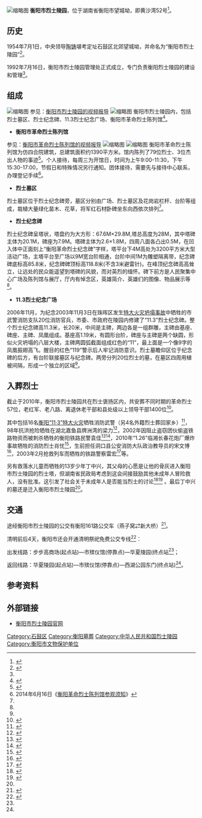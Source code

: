[[File:HengyangMartyrsCemetery_2017040201_11.jpg|缩略图]]
'''衡阳市烈士陵园'''，位于湖南省衡阳市望城坳，即黄沙湾52号<ref>{{Cite web|url=http://www.chinamartyrs.gov.cn/LingYuanZhanShi/C121/index.html#tpzs|title=衡阳烈士陵园|accessdate=2017年3月18日|author=衡阳市烈士陵园管理处|date=|publisher=}}{{Dead link|date=2020年7月 |bot=InternetArchiveBot |fix-attempted=yes }}</ref>。

== 历史 ==
1954年7月1日，中央领导[[陶铸|陶铸]]堪考定址石鼓区北郊望城坳，并命名为“衡阳市烈士陵园”<ref name=":0">{{Cite web|url=http://www.chinamartyrs.gov.cn/LingYuanZhanShi/C121/zdjs.html#4eb2ab37-d6f6-456c-bbf4-343495e910a8|title=重大纪事|accessdate=2017年3月18日|author=衡阳市烈士陵园管理处|date=|publisher=中华人民共和国民政部}}{{Dead link|date=2020年7月 |bot=InternetArchiveBot |fix-attempted=yes }}</ref>。

1992年7月16日，衡阳市烈士陵园管理处正式成立，专门负责衡阳烈士陵园的建设和管理<ref name=":0" />。

== 组成 ==
[[File:HengyangMartyrsCemetery_2017040201_10.jpg|缩略图]]
参见：[http://www.hydst.com/msxw/2016/07/06/22153448536.html 衡阳市烈士陵园的视频报导] {{Wayback|url=http://www.hydst.com/msxw/2016/07/06/22153448536.html |date=20170324174710 }}
[[File:HengyangMartyrsCemetery_2017040201_09.jpg|缩略图]]
衡阳市烈士陵园内，包括烈士墓区、烈士纪念碑、11.3烈士纪念广场、衡阳市革命烈士陈列馆<ref name=":2">{{Cite web|url=http://www.chinamartyrs.gov.cn/LingYuanZhanShi/C121/gqzs.html|title=馆区展示|accessdate=2017年3月24日|author=衡阳市烈士陵园管理处|date=|publisher=|archive-url=https://web.archive.org/web/20170319111235/http://www.chinamartyrs.gov.cn/LingYuanZhanShi/C121/gqzs.html|archive-date=2017年3月19日|dead-url=yes}}</ref>。
* '''衡阳市革命烈士陈列馆'''
参见：[http://www.hydst.com/szxw/2014/04/08/22285426194.html 衡阳市革命烈士陈列馆的视频报导] {{Wayback|url=http://www.hydst.com/szxw/2014/04/08/22285426194.html |date=20170324174639 }}
[[File:HengyangMartyrsCemetery_2017040201_01.jpg|缩略图]]
[[File:HengyangMartyrsCemetery_2017040201_03.jpg|缩略图]]
衡阳市革命烈士陈列馆为仿四合院建筑，总建筑面积约1390平方米。馆内陈列了79位烈士、3位杰出人物的事迹<ref>{{Cite news|url=http://hnrb.voc.com.cn/hnrb_epaper/html/2014-04/09/content_808922.htm?div=-1|title=衡阳市革命烈士陈列馆开馆|last=徐|first=德荣|date=2014年4月9日|work=湖南日报|accessdate=|archive-date=2020年9月3日|archive-url=https://web.archive.org/web/20200903100434/http://hnrb.voc.com.cn/hnrb_epaper/html/2014-04/09/content_808922.htm?div=-1|dead-url=no}}</ref>。个人接待，每周三为开馆日，时间为上午9:00-11:30，下午15:30-17:00，节假日和特殊情况另行通知。团体接待，需要先与接待中心联系，办理登记手续<ref>2014年6月16日《[[:File:HengyangMartyrsCemetery_2017040201_08.jpg|衡阳革命烈士陈列馆参观须知]]》</ref>。
* '''烈士墓区'''
烈士墓区位于烈士纪念碑旁，墓区分别由广场、烈士墓区及花岗岩栏杆、台阶等组成，栽植大量绿化苗木、花草，将军红石材卧碑坐东向西依次排列<ref name=":2" />。
* '''烈士纪念碑'''
烈士纪念碑呈塔状，塔盘约为大方形：67.6M×29.8M,塔总高度为28M，其中塔碑主体为20.1M，碑座为7.9M。塔碑主体为2.6×1.8M，四周八面各凸出0.5M，在凹入体中正面刻上“衡阳革命烈士纪念碑”字样，塔平台下4M高处为3200平方米大型活动广场，主塔平台至广场以9M宽台阶相通，台阶中间1M为雕塑隔离带，纪念碑碑底标高85.8米，纪念碑碑顶标高118.8米(不含3米避雷针)。在峰顶纪念碑高高耸立，让远处的民众能遥望到塔碑的风貌，而对英烈的缅怀。碑下前方是人民聚集中心广场及陈列馆与展厅，厅内有悼念区，英雄简介、英雄们的图像、物品展示等<ref name=":2" />。
* '''11.3烈士纪念广场'''
2006年11月，为纪念2003年11月3日在珠晖区发生[[衡阳“11·3”特大火灾|特大火灾坍塌事故]]中牺牲的市武警消防支队20位消防官兵，市委、市政府在陵园内修建了“11.3”烈士纪念碑。整个烈士纪念碑高11.3米，长20米，中间是主碑，两边各是一组群雕，主碑由基座、碑座、主碑、凤凰组成。基座高1.19米，有圆形台阶，碑座与主碑是两个缺圆，形似火灾坍塌的八层大楼，主碑两圆弧截面组成红色的“11”，最上面是一个像9字的凤凰振翅高飞。醒目的红色“119”警示后人牢记消防意识。烈士墓瞻仰区位于纪念碑的后方，有台阶联接墓区与纪念碑。两旁分列20位烈士的墓，在墓区四周用植被间隔，形成一个独立的区域<ref name=":2" />。

== 入葬烈士 ==
截止于2010年，衡阳市烈士陵园共在烈士褒扬区内，共安葬不同时期的革命烈士57位，老红军、老八路、离退休老干部和县处级以上领导干部1400位<ref>{{Cite news|url=http://www.e0734.com/html/2010/0803/56431.html|title=衡阳市烈士陵园|last=|first=|date=2010-08-03|work=衡阳新闻网|accessdate=|archive-url=https://web.archive.org/web/20170324175415/http://www.e0734.com/html/2010/0803/56431.html|archive-date=2017-03-24|dead-url=yes}}</ref>。

其中包括16名[[衡阳“11·3”特大火灾|衡阳“11·3”特大火灾]]牺牲消防武警（另4名外籍烈士葬回家乡）<ref>{{Cite news|url=http://news.sina.com.cn/c/2004-04-02/02543085913.shtml|title=16位衡阳火灾牺牲消防官兵骨灰葬入烈士陵园|last=周|first=小华|date=2004年4月2日|work=长沙晚报|accessdate=|archive-date=2020-09-03|archive-url=https://web.archive.org/web/20200903100423/http://news.sina.com.cn/c/2004-04-02/02543085913.shtml|dead-url=no}}</ref>，98年抗洪抢险牺牲在湖北嘉鱼县牌洲湾的梁力<ref>{{Cite web|url=http://www.chinamartyrs.gov.cn/LingYuanZhanShi/C121/yljs.html|title=部分英烈介绍|accessdate=2017年3月24日|author=衡阳烈士陵园管理处|date=|publisher=|archive-url=https://web.archive.org/web/20170324174443/http://www.chinamartyrs.gov.cn/LingYuanZhanShi/C121/yljs.html|archive-date=2017年3月24日|dead-url=yes}}</ref>，2002年因阻止盗窃团伙偷盗铁路物资而被刺杀牺牲的衡阳铁路民警袁佳<ref>{{Cite news|url=http://news.sohu.com/2004/01/19/32/news218693225.shtml|title=杀害革命烈士、铁道卫士袁佳的两罪犯在衡阳伏法|last=刘|first=文杰|date=2004年1月19日|work=新华网|accessdate=|archive-date=2020年9月3日|archive-url=https://web.archive.org/web/20200903100433/http://news.sohu.com/2004/01/19/32/news218693225.shtml|dead-url=no}}</ref><ref name=":3">{{Cite news|url=http://www.bnxcw.com/Info.aspx?ModelId=1&Id=2307|title=衡阳市烈士陵园|last=|first=|date=2014年10月28日|work=百年湘潮|accessdate=|archive-url=https://web.archive.org/web/20170407053722/http://www.bnxcw.com/Info.aspx?ModelId=1&Id=2307|archive-date=2017年4月7日|dead-url=yes}}</ref>，2010年“1.26”临湘长春花炮厂爆炸事故牺牲的消防烈士肖忧<ref>{{Cite news|url=http://news.sina.com.cn/o/2010-02-01/152117028397s.shtml|title=衡阳市副市长邹文辉亲切慰问肖忧烈士家属|last=杨|first=凡|date=2010年2月1日|work=红网|accessdate=|archive-date=2020-09-03|archive-url=https://web.archive.org/web/20200903100453/http://news.sina.com.cn/o/2010-02-01/152117028397s.shtml|dead-url=no}}</ref>，生前担任洞口县公安消防大队政治教导员的宋文博<ref>{{Cite news|url=http://www.e0734.com/html/2011/0608/71087.html|title=从衡阳走出去的宋文博入选全国优秀共产党员|last=唐|first=海强|date=2011年6月8日|work=衡阳日报|accessdate=|archive-url=https://web.archive.org/web/20170324173921/http://www.e0734.com/html/2011/0608/71087.html|archive-date=2017年3月24日|dead-url=yes}}</ref>，2003年2月抢救列车而牺牲的铁路警察雷宏<ref>{{Cite news|url=http://society.people.com.cn/GB/8217/160205/9592205.html|title=雷宏|last=李|first=江哲|date=2009年7月3日|work=人民网-社会频道|accessdate=|archive-date=2012年5月21日|archive-url=https://web.archive.org/web/20120521165526/http://society.people.com.cn/GB/8217/160205/9592205.html|dead-url=no}}</ref>等。

另有救落水儿童而牺牲的13岁少年丁中兴，其父母的心愿是让他的骨灰进入衡阳市烈士陵园的烈士塔，但湖南省民政局考虑到这会间接鼓励其他未成年人冒险救人，没有批准。这引发了社会关于未成年人是否能当烈士的讨论<ref>{{Cite news|url=http://news.sohu.com/19/16/news202421619.shtml|title=小英雄进不了烈士陵园 未成年人没有资格当烈士？|last=刘|first=晓燕|date=2002年8月2日|work=中国青年报|accessdate=|archive-date=2020年9月3日|archive-url=https://web.archive.org/web/20200903100456/http://news.sohu.com/19/16/news202421619.shtml|dead-url=no}}</ref><ref>{{Cite news|url=http://news.sohu.com/53/69/news202436953.shtml|title=未成年人舍已救人 小英雄难进烈士陵园起争议(图)|last=|first=|date=2002年8月3日|work=北京青年报|accessdate=|archive-date=2020年9月3日|archive-url=https://web.archive.org/web/20200903100516/http://news.sohu.com/53/69/news202436953.shtml|dead-url=no}}</ref> 。最后丁中兴的墓还是迁入衡阳市烈士陵园<ref name=":3" />。

== 交通 ==
途经衡阳市烈士陵园的公交有衡阳161路公交车（燕子窝⇄新大桥）<ref>{{Cite web |url=http://bus.mapbar.com/hengyang/poi/7385Zh9Pr5Rj |title=图吧公交网>>衡阳公交查询>>衡阳公交站点查询>>烈士陵园 |access-date=2017-03-25 |archive-date=2017-03-25 |archive-url=https://web.archive.org/web/20170325202032/http://bus.mapbar.com/hengyang/poi/7385Zh9Pr5Rj |dead-url=no }}</ref>。

清明前后4天，衡阳市还会开通清明祭祀免费公交专线<ref name=":1">{{Cite news|url=http://hunan.voc.com.cn/article/201603/201603221010503195001.html|title=[衡阳]为方便市民清明节祭扫 将开通祭祀免费公交专线|last=胡|first=亚华|date=2016年3月22日|work=衡阳全搜索网|accessdate=|archive-date=2020年9月3日|archive-url=https://web.archive.org/web/20200903100524/http://hunan.voc.com.cn/article/201603/201603221010503195001.html|dead-url=no}}</ref>：

出发线路：步步高商场(起点站)—市殡仪馆(停靠点)—华夏陵园(终点站<ref name=":1" />；

返回线路：华夏陵园(起点站)—市殡仪馆(停靠点)—西湖公园东门(终点站)<ref name=":1" />。

== 参考资料 ==
{{Reflist|2}}

== 外部链接 ==
* [http://www.chinamartyrs.gov.cn/LingYuanZhanShi/C121/index.html 衡阳市烈士陵园官网]{{Dead link|date=2020年7月 |bot=InternetArchiveBot |fix-attempted=yes }}
{{衡阳爱国主义教育示范基地}}
[[Category:石鼓区|Category:石鼓区]]
[[Category:衡阳墓葬|Category:衡阳墓葬]]
[[Category:中华人民共和国烈士陵园|Category:中华人民共和国烈士陵园]]
[[Category:衡阳市文物保护单位|Category:衡阳市文物保护单位]]